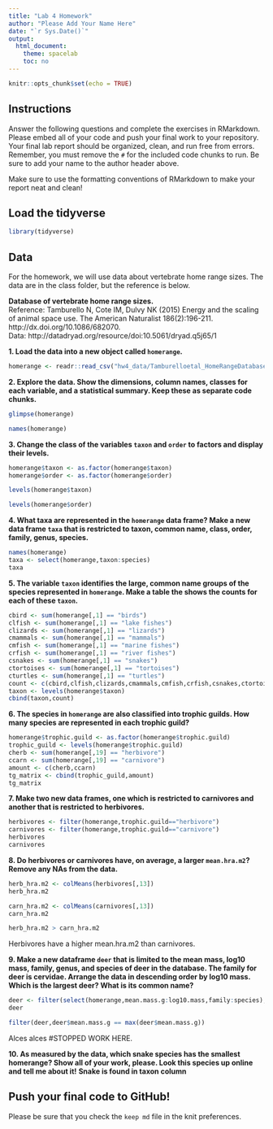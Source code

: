 ```yaml
---
title: "Lab 4 Homework"
author: "Please Add Your Name Here"
date: "`r Sys.Date()`"
output:
  html_document:
    theme: spacelab
    toc: no
---
```


```r
knitr::opts_chunk$set(echo = TRUE)
```

## Instructions
Answer the following questions and complete the exercises in RMarkdown. Please embed all of your code and push your final work to your repository. Your final lab report should be organized, clean, and run free from errors. Remember, you must remove the `#` for the included code chunks to run. Be sure to add your name to the author header above.  

Make sure to use the formatting conventions of RMarkdown to make your report neat and clean!  

## Load the tidyverse
```r
library(tidyverse)
```

## Data
For the homework, we will use data about vertebrate home range sizes. The data are in the class folder, but the reference is below.  

**Database of vertebrate home range sizes.**  
Reference: Tamburello N, Cote IM, Dulvy NK (2015) Energy and the scaling of animal space use. The American Naturalist 186(2):196-211. http://dx.doi.org/10.1086/682070.  
Data: http://datadryad.org/resource/doi:10.5061/dryad.q5j65/1  

**1. Load the data into a new object called `homerange`.**
```r
homerange <- readr::read_csv("hw4_data/Tamburelloetal_HomeRangeDatabase.csv")
```

**2. Explore the data. Show the dimensions, column names, classes for each variable, and a statistical summary. Keep these as separate code chunks.**  
```r
glimpse(homerange)
```
```r
names(homerange)
```


**3. Change the class of the variables `taxon` and `order` to factors and display their levels.** 
```r
homerange$taxon <- as.factor(homerange$taxon)
homerange$order <- as.factor(homerange$order)
```

```r
levels(homerange$taxon)
```

```r
levels(homerange$order)
```


**4. What taxa are represented in the `homerange` data frame? Make a new data frame `taxa` that is restricted to taxon, common name, class, order, family, genus, species.**  
```r
names(homerange)
taxa <- select(homerange,taxon:species)
taxa
```

**5. The variable `taxon` identifies the large, common name groups of the species represented in `homerange`. Make a table the shows the counts for each of these `taxon`.**  
```r
cbird <- sum(homerange[,1] == "birds")
clfish <- sum(homerange[,1] == "lake fishes")
clizards <- sum(homerange[,1] == "lizards")
cmammals <- sum(homerange[,1] == "mammals")
cmfish <- sum(homerange[,1] == "marine fishes")
crfish <- sum(homerange[,1] == "river fishes")
csnakes <- sum(homerange[,1] == "snakes")
ctortoises <- sum(homerange[,1] == "tortoises")
cturtles <- sum(homerange[,1] == "turtles")
count <- c(cbird,clfish,clizards,cmammals,cmfish,crfish,csnakes,ctortoises,cturtles)
taxon <- levels(homerange$taxon)
cbind(taxon,count)
```

**6. The species in `homerange` are also classified into trophic guilds. How many species are represented in each trophic guild?**  
```r
homerange$trophic.guild <- as.factor(homerange$trophic.guild)
trophic_guild <- levels(homerange$trophic.guild)
cherb <- sum(homerange[,19] == "herbivore")
ccarn <- sum(homerange[,19] == "carnivore")
amount <- c(cherb,ccarn)
tg_matrix <- cbind(trophic_guild,amount)
tg_matrix
```

**7. Make two new data frames, one which is restricted to carnivores and another that is restricted to herbivores.**
```r
herbivores <- filter(homerange,trophic.guild=="herbivore")
carnivores <- filter(homerange,trophic.guild=="carnivore")
herbivores
carnivores
```


**8. Do herbivores or carnivores have, on average, a larger `mean.hra.m2`? Remove any NAs from the data.**  
```r
herb_hra.m2 <- colMeans(herbivores[,13])
herb_hra.m2
```
```r
carn_hra.m2 <- colMeans(carnivores[,13])
carn_hra.m2
```
```r
herb_hra.m2 > carn_hra.m2
```
Herbivores have a higher mean.hra.m2 than carnivores.

**9. Make a new dataframe `deer` that is limited to the mean mass, log10 mass, family, genus, and species of deer in the database. The family for deer is cervidae. Arrange the data in descending order by log10 mass. Which is the largest deer? What is its common name?**  
```r
deer <- filter(select(homerange,mean.mass.g:log10.mass,family:species),family=="cervidae")
deer
```
```r
filter(deer,deer$mean.mass.g == max(deer$mean.mass.g))
```
Alces alces
#STOPPED WORK HERE.

**10. As measured by the data, which snake species has the smallest homerange? Show all of your work, please. Look this species up online and tell me about it!** **Snake is found in taxon column**    

## Push your final code to GitHub!
Please be sure that you check the `keep md` file in the knit preferences.   